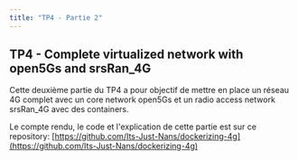 ```yaml
---
title: "TP4 - Partie 2"
---
```


## TP4 - Complete virtualized network with open5Gs and srsRan_4G

Cette deuxième partie du TP4 a pour objectif de mettre en place un réseau 4G complet avec un core network open5Gs et un radio access network srsRan_4G avec des containers.

Le compte rendu, le code et l'explication de cette partie est sur ce repository: [https://github.com/Its-Just-Nans/dockerizing-4g](https://github.com/Its-Just-Nans/dockerizing-4g)
